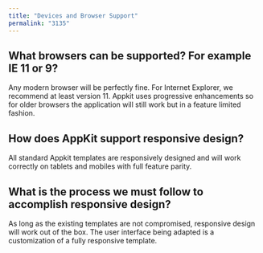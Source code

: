 ```yaml
---
title: "Devices and Browser Support"
permalink: "3135"
---
```


## What browsers can be supported? For example IE 11 or 9?

Any modern browser will be perfectly fine. For Internet Explorer, we recommend at least version 11. Appkit uses progressive enhancements so for older browsers the application will still work but in a feature limited fashion.

## How does AppKit support responsive design?

All standard Appkit templates are responsively designed and will work correctly on tablets and mobiles with full feature parity.

## What is the process we must follow to accomplish responsive design?

As long as the existing templates are not compromised, responsive design will work out of the box. The user interface being adapted is a customization of a fully responsive template.